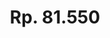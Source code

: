 ---
title: "Rp. 81.550"
publishedAt: "https://s.shopee.co.id/AA2G6v1m1y"
summary: "Crochet Labubu Alien Costume"
images:
  - "/images/projects/products/Crochet Labubu Alien Costume.jpeg"
---